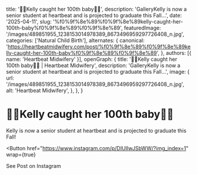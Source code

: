   title: '🎉🎉Kelly caught her 100th baby🎉🎉',
  description: 'GalleryKelly is now a senior student at heartbeat and is projected to graduate this Fall...',
  date: '2025-04-11',
  slug: '%f0%9f%8e%89%f0%9f%8e%89kelly-caught-her-100th-baby%f0%9f%8e%89%f0%9f%8e%89',
  featuredImage: '/images/489851955_1238153014978389_8673496959297726408_n.jpg',
  categories: ['Natural Child Birth'],
  alternates: {
    canonical: 'https://heartbeatmidwifery.com/post/%f0%9f%8e%89%f0%9f%8e%89kelly-caught-her-100th-baby%f0%9f%8e%89%f0%9f%8e%89',
  },
  authors: [{ name: 'Heartbeat Midwifery' }],
  openGraph: {
    title: '🎉🎉Kelly caught her 100th baby🎉🎉 | Heartbeat Midwifery',
    description: 'GalleryKelly is now a senior student at heartbeat and is projected to graduate this Fall...',
    image: {
      url: '/images/489851955_1238153014978389_8673496959297726408_n.jpg',
      alt: 'Heartbeat Midwifery',
    },
  },
}


# 🎉🎉Kelly caught her 100th baby🎉🎉

<Gallery>
  <GalleryItem
    src="/images/489851955_1238153014978389_8673496959297726408_n.jpg"
    size="large"
  />
  <GalleryItem
    src="/images/489754349_1238153011645056_401578227259747016_n-1.jpg"
    size="large"
  />
</Gallery>

Kelly is now a senior student at heartbeat and is projected to graduate this Fall!

<Button
  href="https://www.instagram.com/p/DIUIIwJSbWW/?img_index=1"
  wrap={true}
>
  See Post on Instagram
</Button>

